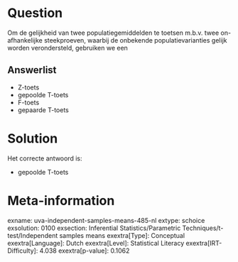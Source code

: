 Question
========

Om de gelijkheid van twee populatiegemiddelden te toetsen m.b.v. twee
on-afhankelijke steekproeven, waarbij de onbekende populatievarianties
gelijk worden verondersteld, gebruiken we een

Answerlist
----------

* Z-toets
* gepoolde T-toets
* F-toets
* gepaarde T-toets

Solution
========

Het correcte antwoord is: 

* gepoolde T-toets

Meta-information
================
exname: uva-independent-samples-means-485-nl
extype: schoice
exsolution: 0100
exsection: Inferential Statistics/Parametric Techniques/t-test/Independent samples means
exextra[Type]: Conceptual
exextra[Language]: Dutch
exextra[Level]: Statistical Literacy
exextra[IRT-Difficulty]: 4.038
exextra[p-value]: 0.1062
